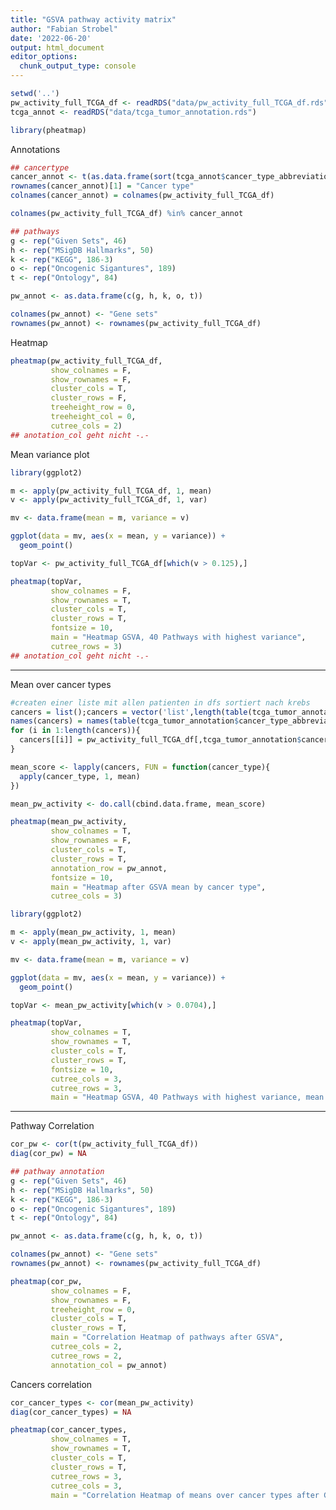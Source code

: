 ```yaml
---
title: "GSVA pathway activity matrix"
author: "Fabian Strobel"
date: '2022-06-20'
output: html_document
editor_options: 
  chunk_output_type: console
---
```


```r
setwd('..')
pw_activity_full_TCGA_df <- readRDS("data/pw_activity_full_TCGA_df.rds")
tcga_annot <- readRDS("data/tcga_tumor_annotation.rds")

library(pheatmap)
```

Annotations
```r
## cancertype
cancer_annot <- t(as.data.frame(sort(tcga_annot$cancer_type_abbreviation)))
rownames(cancer_annot)[1] = "Cancer type"
colnames(cancer_annot) = colnames(pw_activity_full_TCGA_df)

colnames(pw_activity_full_TCGA_df) %in% cancer_annot

## pathways
g <- rep("Given Sets", 46)
h <- rep("MSigDB Hallmarks", 50)
k <- rep("KEGG", 186-3)
o <- rep("Oncogenic Sigantures", 189)
t <- rep("Ontology", 84)

pw_annot <- as.data.frame(c(g, h, k, o, t))

colnames(pw_annot) <- "Gene sets"
rownames(pw_annot) <- rownames(pw_activity_full_TCGA_df)
```

Heatmap
```r
pheatmap(pw_activity_full_TCGA_df,
         show_colnames = F,
         show_rownames = F,
         cluster_cols = T,
         cluster_rows = F,
         treeheight_row = 0,
         treeheight_col = 0,
         cutree_cols = 2)
## anotation_col geht nicht -.-
```


Mean variance plot
```r
library(ggplot2)

m <- apply(pw_activity_full_TCGA_df, 1, mean)
v <- apply(pw_activity_full_TCGA_df, 1, var)

mv <- data.frame(mean = m, variance = v)

ggplot(data = mv, aes(x = mean, y = variance)) + 
  geom_point()
```

```r
topVar <- pw_activity_full_TCGA_df[which(v > 0.125),]

pheatmap(topVar,
         show_colnames = F,
         show_rownames = T,
         cluster_cols = T,
         cluster_rows = T,
         fontsize = 10,
         main = "Heatmap GSVA, 40 Pathways with highest variance",
         cutree_rows = 3)
## anotation_col geht nicht -.-
```



***

Mean over cancer types

```r
#createn einer liste mit allen patienten in dfs sortiert nach krebs
cancers = list();cancers = vector('list',length(table(tcga_tumor_annotation$cancer_type_abbreviation)))
names(cancers) = names(table(tcga_tumor_annotation$cancer_type_abbreviation))
for (i in 1:length(cancers)){
  cancers[[i]] = pw_activity_full_TCGA_df[,tcga_tumor_annotation$cancer_type_abbreviation == names(cancers)[i]]
}
```


```r
mean_score <- lapply(cancers, FUN = function(cancer_type){
  apply(cancer_type, 1, mean)
})

mean_pw_activity <- do.call(cbind.data.frame, mean_score)
```

```r
pheatmap(mean_pw_activity,
         show_colnames = T,
         show_rownames = F,
         cluster_cols = T,
         cluster_rows = T,
         annotation_row = pw_annot,
         fontsize = 10,
         main = "Heatmap after GSVA mean by cancer type",
         cutree_cols = 3)
```

```r
library(ggplot2)

m <- apply(mean_pw_activity, 1, mean)
v <- apply(mean_pw_activity, 1, var)

mv <- data.frame(mean = m, variance = v)

ggplot(data = mv, aes(x = mean, y = variance)) + 
  geom_point()

topVar <- mean_pw_activity[which(v > 0.0704),]

pheatmap(topVar,
         show_colnames = T,
         show_rownames = T,
         cluster_cols = T,
         cluster_rows = T,
         fontsize = 10,
         cutree_cols = 3,
         cutree_rows = 3,
         main = "Heatmap GSVA, 40 Pathways with highest variance, mean cancer type")
```

***

Pathway Correlation
```r
cor_pw <- cor(t(pw_activity_full_TCGA_df))
diag(cor_pw) = NA

## pathway annotation
g <- rep("Given Sets", 46)
h <- rep("MSigDB Hallmarks", 50)
k <- rep("KEGG", 186-3)
o <- rep("Oncogenic Sigantures", 189)
t <- rep("Ontology", 84)

pw_annot <- as.data.frame(c(g, h, k, o, t))

colnames(pw_annot) <- "Gene sets"
rownames(pw_annot) <- rownames(pw_activity_full_TCGA_df)

pheatmap(cor_pw,
         show_colnames = F,
         show_rownames = F,
         treeheight_row = 0,
         cluster_cols = T,
         cluster_rows = T,
         main = "Correlation Heatmap of pathways after GSVA",
         cutree_cols = 2,
         cutree_rows = 2,
         annotation_col = pw_annot)

```

Cancers correlation
```r
cor_cancer_types <- cor(mean_pw_activity)
diag(cor_cancer_types) = NA

pheatmap(cor_cancer_types,
         show_colnames = T,
         show_rownames = T,
         cluster_cols = T,
         cluster_rows = T,
         cutree_rows = 3,
         cutree_cols = 3,
         main = "Correlation Heatmap of means over cancer types after GSVA")
```

